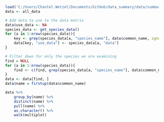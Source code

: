 
```r

load('C:/Users/Chantel.Wetzel/Documents/GitHub/data_summary/data/summarized_all_data.rdat')
data <- all_data

# Add data to use to the data matrix
data$use_data <- NA
species_data <- get_species_data()
for (a in 1:nrow(species_data)){
	key <- grep(species_data[a, "species_name"], data$common_name, ignore.case = TRUE)
	data[key, "use_data"] <- species_data[a, "data"]
}

# Filter down for only the species we are examining
find = NULL
for (a in 1:nrow(species_data)){
	find <- c(find, grep(species_data[a, "species_name"], data$common_name, ignore.case = TRUE))
}
data <- data[find, ]
data$name = firstup(data$common_name)
```

```r

data %>%
	group_by(name) %>%
	distinct(name) %>%
	pull(name) %>%
	as.character() %>%
	walk(multiplot)
 
```




